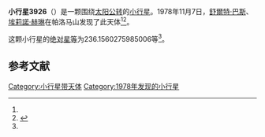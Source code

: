 {{Infobox planet
| bgcolour = #FFFFC0
| name = 3926 Ramirez
| symbol = 
| image = 
| caption = 
| discovery = yes
| discovery_ref = 
| discoverer = [[舒爾特·巴斯|舒爾特·巴斯]]、[[埃莉諾·赫琳|埃莉諾·赫琳]]
| discovery_site = [[帕洛马山|帕洛马山]] 
| discovered = 1978年11月7日
| designations = yes
| mp_name = 
| named_after = 
| alt_names = 1978 VQ3/ 1976 JQ10 / 1982 XC3
| mp_category = [[主带小行星|主带小行星]]
| orbit_ref = <ref name="a">[http://ssd.jpl.nasa.gov/sbdb.cgi?sstr=3926 3926 Ramirez] {{Wayback|url=http://ssd.jpl.nasa.gov/sbdb.cgi?sstr=3926 |date=20200917223718 }}，小行星數據庫瀏覽器（JPL Small-Body Database Browser）－[[美国国家航空航天局|美国国家航空航天局]]喷气推进实验室</ref>
| epoch = 2456400.5 (2013年4月18日更新)
| aphelion = {{convert|2.867492039403071|AU|km|3|abbr=on|lk=out}}
| perihelion = {{convert|2.242707659715458|AU|km|3|abbr=on}}
| semimajor = {{convert|2.555099849559264|AU|km|3|abbr=on}}
| eccentricity = 0.122262224
| period = 1491.798759 [[日|日]]<br />4.08[[儒略年|儒略年]]
| avg_speed = 
| inclination = 9.185459734599592
| asc_node = 239.1397350826605
| mean_anomaly = 
| arg_peri = 236.1560275985006
| satellites = 
| physical_characteristics = yes
| dimensions = 
| mass = 
| density = 
| surface_grav = 
| escape_velocity = 
| sidereal_day = 
| axial_tilt = 
| pole_ecliptic_lat = 
| pole_ecliptic_lon = 
| albedo = 
| temperatures= 
| temp_name1 = 
| mean_temp_1 = 
| max_temp_1 = 
| temp_name2 = 
| max_temp_2 = 
| spectral_type = 
| abs_magnitude = 236.1560275985006
}}

'''小行星3926'''（{{lang-en|3926 Ramirez}}）是一颗围绕[[太阳|太阳]][[公转|公转]]的[[小行星|小行星]]。1978年11月7日，[[舒爾特·巴斯|舒爾特·巴斯]]、[[埃莉諾·赫琳|埃莉諾·赫琳]]在帕洛马山发现了此天体<ref name="a" /><ref>{{cite news|title=小行星列表|url=http://cfa-www.harvard.edu/iau/lists/NumberedMPs.txt|accessdate=2013-07-08|newspaper=哈佛大学|archive-date=2008-05-17|archive-url=https://web.archive.org/web/20080517010638/http://cfa-www.harvard.edu/iau/lists/NumberedMPs.txt|dead-url=no}}</ref>。

这颗小行星的[[绝对星等|绝对星等]]为236.1560275985006等<ref name="a" />。

==参考文献==
{{reflist}}
{{Minor Planet Number|[[小行星3925|小行星3925]]|[[小行星3927|小行星3927]]}}

{{小天体}}

[[Category:小行星带天体|Category:小行星带天体]]
[[Category:1978年发现的小行星|Category:1978年发现的小行星]]

{{asteroid-stub}}